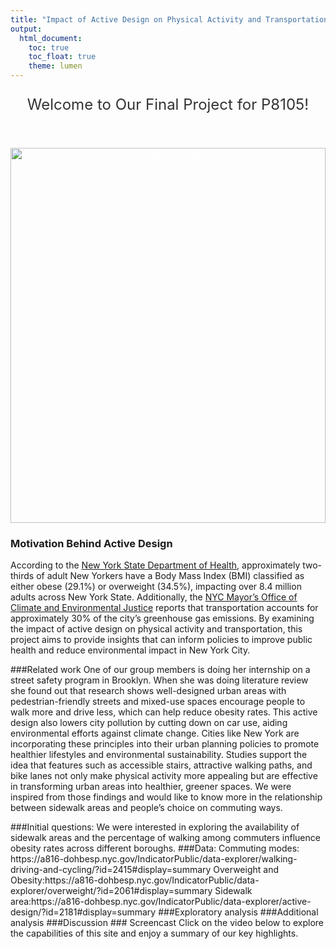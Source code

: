 ```yaml
---
title: "Impact of Active Design on Physical Activity and Transportation in New York City"
output: 
  html_document:
    toc: true
    toc_float: true
    theme: lumen
---
```


<div style="text-align:center; margin-top:20px; font-size:24px; color:#333;">
  Welcome to Our Final Project for P8105!
</div>

<style type="text/css">

h1.title {
  text-align: center; font-weight:bold;
}

</style>

&nbsp;

<div style="position:relative; text-align:center; color:white;">
<img src="Active Design.jpg" alt="Active Design" style="width:100%; max-height:600px; object-fit:cover;">

</div>

### Motivation Behind Active Design
According to the [New York State Department of Health](https://www.health.ny.gov/press/releases/2023/2023-06-20_obesity.htm), approximately two-thirds of adult New Yorkers have a Body Mass Index (BMI) classified as either obese (29.1%) or overweight (34.5%), impacting over 8.4 million adults across New York State. Additionally, the [NYC Mayor's Office of Climate and Environmental Justice](https://climate.cityofnewyork.us/initiatives/nyc-greenhouse-gas-inventories/?utm_source=chatgpt.com) reports that transportation accounts for approximately 30% of the city's greenhouse gas emissions. By examining the impact of active design on physical activity and transportation, this project aims to provide insights that can inform policies to improve public health and reduce environmental impact in New York City.

###Related work
One of our group members is doing her internship on a street safety program in Brooklyn. When she was doing literature review she found out that research shows well-designed urban areas with pedestrian-friendly streets and mixed-use spaces encourage people to walk more and drive less, which can help reduce obesity rates. This active design also lowers city pollution by cutting down on car use, aiding environmental efforts against climate change. Cities like New York are incorporating these principles into their urban planning policies to promote healthier lifestyles and environmental sustainability. Studies support the idea that features such as accessible stairs, attractive walking paths, and bike lanes not only make physical activity more appealing but are effective in transforming urban areas into healthier, greener spaces. We were inspired from those findings and would like to know more in the relationship between sidewalk areas and people's choice on commuting ways.

###Initial questions:
We were interested in exploring  the availability of sidewalk areas and the percentage of walking among commuters influence obesity rates across different boroughs.
###Data: 
Commuting modes: https://a816-dohbesp.nyc.gov/IndicatorPublic/data-explorer/walking-driving-and-cycling/?id=2415#display=summary
Overweight and Obesity:https://a816-dohbesp.nyc.gov/IndicatorPublic/data-explorer/overweight/?id=2061#display=summary
Sidewalk area:https://a816-dohbesp.nyc.gov/IndicatorPublic/data-explorer/active-design/?id=2181#display=summary
###Exploratory analysis
###Additional analysis
###Discussion
### Screencast
Click on the video below to explore the capabilities of this site and enjoy a summary of our key highlights.

<iframe width="560" height="315" src="" title="YouTube video player" frameborder="0" allow="accelerometer; autoplay; clipboard-write; encrypted-media; gyroscope; picture-in-picture; web-share" allowfullscreen></iframe>

